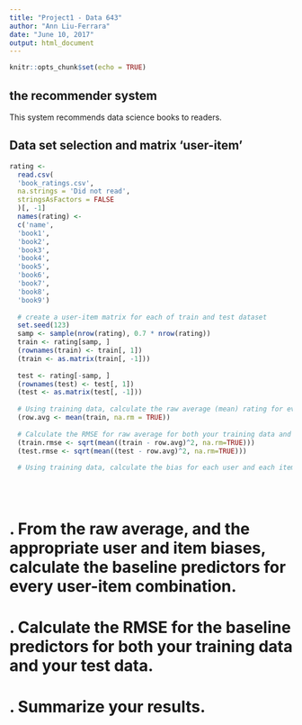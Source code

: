 ---
title: "Project1 - Data 643"
author: "Ann Liu-Ferrara"
date: "June 10, 2017"
output: html_document
---

```{r setup, include=FALSE}
knitr::opts_chunk$set(echo = TRUE)
```

## the recommender system 

This system recommends data science books to readers.

 
## Data set selection and matrix 'user-item' 

```{r}
rating <-
  read.csv(
  'book_ratings.csv',
  na.strings = 'Did not read',
  stringsAsFactors = FALSE
  )[, -1]
  names(rating) <-
  c('name',
  'book1',
  'book2',
  'book3',
  'book4',
  'book5',
  'book6',
  'book7',
  'book8',
  'book9')
  
  # create a user-item matrix for each of train and test dataset
  set.seed(123)
  samp <- sample(nrow(rating), 0.7 * nrow(rating))
  train <- rating[samp, ]
  (rownames(train) <- train[, 1])
  (train <- as.matrix(train[, -1]))
  
  test <- rating[-samp, ]
  (rownames(test) <- test[, 1])
  (test <- as.matrix(test[, -1]))
  
  # Using training data, calculate the raw average (mean) rating for every user-item combination.
  (row.avg <- mean(train, na.rm = TRUE))
  
  # Calculate the RMSE for raw average for both your training data and your test data.
  (train.rmse <- sqrt(mean((train - row.avg)^2, na.rm=TRUE)))
  (test.rmse <- sqrt(mean((test - row.avg)^2, na.rm=TRUE)))
  
  # Using training data, calculate the bias for each user and each item.
  
  
  
```

# . From the raw average, and the appropriate user and item biases, calculate the baseline predictors for every user-item combination.
# . Calculate the RMSE for the baseline predictors for both your training data and your test data.
# . Summarize your results.
